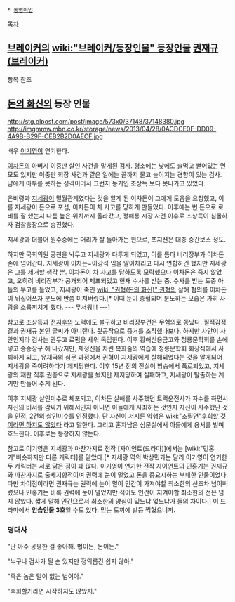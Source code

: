  * [[동명이인]]

[[목차]]
== [[브레이커]]의 [[wiki:"브레이커/등장인물" 등장인물]] [[권재규(브레이커)]] ==
항목 참조

== [[돈의 화신]]의 등장 인물 ==
http://stg.olpost.com/post/image/573x0/37148/37148380.jpg
http://imgmmw.mbn.co.kr/storage/news/2013/04/28/0ACDCE0F-DD09-4A9B-B29F-CEB2B2D0AECF.jpg

배우 [[이기영]]이 연기한다.

[[이차돈]]의 아버지 이중만 살인 사건을 맡게된 검사. 평소에는 낮에도 술먹고 뻗어있는 면모도 있지만 이중만 회장 사건과 같은 일에는 끝까지 물고 늘어지는 경향이 있는 검사. 남에게 아부를 못하는 성격이어서 그런지 동기인 조상득 보다 못나가고 있었다. 

은비령과 [[지세광]]이 밀월관계였다는 것을 알게 된 이차돈이 그에게 도움을 요청했고, 이를 지세광이 돈으로 포섭, 이차돈이 차 사고를 당하게 만들었다. 이후에는 번 돈으로 로비를 잘 했는지 나름 높은 위치까지 올라갔고, 정해룡 시장 사건 이후로 조상득이 침몰하자 검찰총장으로 승진했다.

지세광과 더불어 원수중에는 머리가 잘 돌아가는 편으로, 포지션은 대충 중간보스 정도.

하지만 국회의원 공천을 놔두고 지세광과 다투게 되었고, 이를 틈타 비리장부가 이차돈 손에 넘어간다. 지세광이 이차돈=이강석 임을 알아차리고 다시 연합하긴 했지만 지세광은 그를 제거할 생각 뿐. 이차돈이 차 사고를 당하도록 모략했으나 이차돈은 죽지 않았고, 오히려 비리장부가 공개되어 체포되었고 현재 수사를 받는 중. 수사를 받는 도중 아들의 부고를 들었고, 지세광이 죽인 [[wiki: "권혁(돈의 화신)" 권혁]]의 살해 혐의를 이차돈이 뒤집어쓰자 분노에 반쯤 미쳐버렸다.[* 이때 눈이 충혈되며 분노하는 모습은 가히 사람을 소름끼치게 했다. --- 무서워!!! ---]

참고로 조상득과 [[전지후]]의 노력에도 불구하고 비리장부건은 무혐의로 쫑났다. 필적감정 결과 권재규 본인 글씨가 아니랜다. 뒷공작으로 증거를 조작했나보다.
하지만 사안이 사안인지라 검사는 관두고 로펌을 세워 독립한다. 이후 황해신용금고와 청룡문학회를 손에 넣고 승승장구 해 나갔지만, 제정신을 차린 복화술의 역습에 청룡문학회 회장직에서 사퇴하게 되고, 유재국의 심문 과정에서 권혁이 지세광에게 살해되었다는 것을 알게되어 지세광을 죽이려하다가 제지당한다. 이후 15년 전의 진실이 방송에서 폭로되었고, 지세광의 재판 직후 권총으로 지세광을 쐈지만 제지당하여 실패하고, 지세광이 탈출하는 계기만 만들어 주게 된다.

이후 지세광 살인미수로 체포되고, 이차돈 살해를 사주했던 트럭운전사가 자수를 하면서 자신의 비서를 감싸기 위해서인지 아니면 아들에게 사죄하는 것인지 자신이 사주했단 것을 인정, 2건의 살인미수를 인정했다. 단 자신이 저지른 악행은 [[wiki:"조필연"후회할 것이라면 하지도 않았다]] 라고 말한다. 그리고 혼자남은 심문실에서 아들에게 용서를 빌며 흐느낀다. 이후로는 등장하지 않는다.

참고로 이기영은 지세광과 마찬가지로 전작 [자이언트(드라마)]에서는 [wiki:"민홍기"비슷하지만 다른 캐릭터]를 맡았다.[* 지세광 역의 박상민과는 달리 이기영이 연기한 두 캐릭터는 서로 닮은 점이 꽤 많다. 이기영이 연기한 전작 자이언트의 민홍기는 권재규와 마찬가지로 출세지향적이며 권력에 눈이 멀었고 돈을 중요시하는 부패한 인물이었다. 다만 차이점이라면 권재규는 권력에 눈이 멀어 인간이 가져야할 최소한의 선조차 넘어버렸으나 민홍기는 비록 권력에 눈이 멀었지만 적어도 인간이 지켜야할 최소한의 선은 넘지 않았다. 짧게 말해 인간으로서 최소한의 양심이 있느냐 없느냐가 둘의 차이다.]
이 드라마에서 ''' 안습인물 3호 '''일 수도 있다. 믿는 도끼에 발등 찍혔으니까.

=== 명대사 ===

"난 아주 공평한 걸 좋아해. 법이든, 돈이든."

"누구나 검사가 될 순 있지만 정의롭긴 쉽지 않아."

"죽은 놈은 말이 없는 법이야."

"후회할거라면 시작하지도 않았지."
